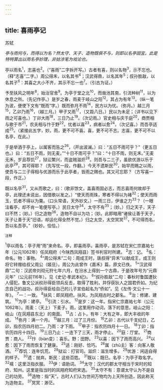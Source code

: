 ```yaml
---
---
---
```

title: 喜雨亭记
---



苏轼

*亭与雨何与，而得以为名？然太守、天子、造物既俱不与，则即以名亭固宜。此是特特算出以雨名亭妙理，非姑涉笔为戏论也。*

亭以雨名<sup>1</sup>，志喜也<sup>2</sup>。（“喜雨”二字拆开写。）古者有喜，则以名物<sup>3</sup>，示不忘也。（释“志喜”二字。）周公得禾，以名其书<sup>4</sup>；汉武得鼎，以名其年<sup>5</sup>；叔孙胜敌，以名其子<sup>6</sup>：其喜之大小不齐，其示不忘一也<sup>7</sup>。（引古为证。）

予至扶风之明年<sup>8</sup>，始治官舍<sup>9</sup>。为亭于堂之北<sup>10</sup>，而凿池其南，引流种树<sup>11</sup>，以为休息之所。（先记作亭。）是岁之春，雨麦于岐山之阳<sup>12</sup>，其占为有年<sup>13</sup>。（纵一笔为波，便使下文有“既而”字。）既而弥月不雨<sup>14</sup>，民方以为忧。（弥月。）越三月<sup>15</sup>，乙卯乃雨<sup>16</sup>，（越三月。）甲子又雨<sup>17</sup>，（又距八日。）民以为未足；（详书以见下雨之可喜也。）丁卯大雨<sup>18</sup>，三日乃止<sup>19</sup>。（次记雨。）官史相与庆于庭<sup>20</sup>，商贾相与歌于市<sup>21</sup>，农夫相与忭于野<sup>22</sup>。忧者以喜<sup>23</sup>，病者以愈<sup>24</sup>，（次记喜。）而吾亭适成<sup>25</sup>。（紧接此五字，妙。雨，更不可不喜。喜，更不可不志。志喜，更不可不以名亭，在此。）

于是举酒于亭上，以属客而告之<sup>26</sup>，（开出波澜。）曰：“五日不雨可乎？”（更五日也。）曰：“五日不雨，则无麦。”“十日不雨可乎？”曰：“十日不雨，则无禾。”无麦无禾，岁且荐饥<sup>27</sup>，狱讼繁兴，而盗贼滋炽<sup>28</sup>。则吾与二三子，虽欲优游以乐于此亭<sup>29</sup>，其可得耶？（先写忧一段，作翻。）今天不遗斯民<sup>30</sup>，始早而赐之以雨，使吾与二三子得相与优游而乐于此亭者，皆雨之赐也。其又可忘耶？（方写喜一段，作正。）

既以名亭<sup>31</sup>，又从而歌之，曰：（歌非馀文，盖喜雨固必志，而志喜雨何故却于亭，此理还未说出，因借歌以发之。）“使天而雨珠，寒者不得以为褚<sup>32</sup>；使天而雨玉，饥者不得以为粟。（口头常语，天外妙文。）一雨三日，伊谁之力<sup>33</sup>？（一眼注看亭，却不肯一笔便写亭。）民日太守<sup>34</sup>，太守不有<sup>35</sup>；（妙。）归之天子，天子曰不然；（妙。）归之造物<sup>36</sup>，造物不自以为功；（妙。此即暗用“诸侯让善于天子，天子让善于天”旧语，却运化得全然不觉。）归之太空，太空冥冥<sup>37</sup>，不可得而名，吾以名吾亭。”（妙妙。恰恰。）

<sup>注释</sup>

<sup>1</sup>亭以雨名：亭子用“雨”来命名。亭，即喜雨亭。喜雨亭，是苏轼在宋仁宗嘉祐七年（公元1062年）任凤翔府（今陕西凤翔县）签书判官时所建。
<sup>2</sup>志：记。
<sup>3</sup>名：命名。物：事物。
<sup>4</sup>“周公得禾”二句：周成王时，唐叔得“异禾”以献成王，成王则将它转赠给叔父周公（姬旦）。周公为此曾作《嘉禾》篇，原文已佚。
<sup>5</sup>“汉武得鼎”二句：汉武帝刘彻元狩七年六月，在汾水上得到一个古鼎，于是改年号为“元鼎元年”（公元前116年）。见《史记·孝武本纪》。
<sup>6</sup>“叔孙胜敌”二句：春秋时鲁国遭狄人侵犯，鲁文公派权孙得臣领兵反击，取得了胜利，并俘获狄人之国君侨如。为纪念自己的战功，叔孙得臣给自己的儿子宣伯起名为“侨如”。见《左传·文公十一年》。
<sup>7</sup>一：一致。
<sup>8</sup>扶风：即凤翔府。扶风，为凤翔古时之郡名。
<sup>9</sup>治：修建、建筑。
<sup>10</sup>为亭：建亭。
<sup>11</sup>引流：引水。
<sup>12</sup>是岁：这一年。指宋仁宗嘉祐七年（公元1062年）。雨麦：（天上）下麦子。雨，这里用作动词，落下的意思。岐山之阳：岐山（在凤翔县东北）的南面。
<sup>13</sup>占：占卜。有年：大有之年，即大丰收的年成。
<sup>14</sup>弥月：满一个月。
<sup>15</sup>越三月：过了三月份。
<sup>16</sup>乙卯：古代以千支纪日，乙卯，指农历四月初二。乃雨：才下雨。
<sup>17</sup>甲子：指农历四月十一日。
<sup>18</sup>丁卯：指农历四月十四日。
<sup>19</sup>三日乃止：一连下了三天，雨才停止。
<sup>20</sup>庭：厅堂。
<sup>21</sup>商贾：商人。
<sup>22</sup>忭（biàn变）：喜乐。野：田野。
<sup>23</sup>以喜：因下了雨而高兴。
<sup>24</sup>以愈：因下了雨而恢复了健康。
<sup>25</sup>适：刚好、恰巧。
<sup>26</sup>属（zhǔ主）客：向客人敬酒。
<sup>27</sup>荐饥：连年饥荒。
<sup>28</sup>狱讼：打官司。滋炽：滋生增多。
<sup>29</sup>优游：闲适自得的样子。
<sup>30</sup>遗：抛弃。斯民：这些百姓。
<sup>31</sup>既以：既巳。名亭：为亭子取名字。
<sup>32</sup>襦：这里泛指衣服。
<sup>33</sup>伊：语助词。
<sup>34</sup>太守：汉代的郡太守相当于宋时的知府、知州。这里是指当时的凤翔府知府宋选。
<sup>35</sup>太守不有：意谓太守认为不是自己的功劳。
<sup>36</sup>造物：指“天”。古时人们认为世间万物均为上天所创造，因此称天为造物主。
<sup>37</sup>冥冥：渺茫。